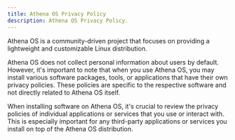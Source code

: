 ```yaml
---
title: Athena OS Privacy Policy
description: Athena OS Privacy Policy.
---
```


Athena OS is a community-driven project that focuses on providing a lightweight and customizable Linux distribution.

Athena OS does not collect personal information about users by default. However, it's important to note that when you use Athena OS, you may install various software packages, tools, or applications that have their own privacy policies. These policies are specific to the respective software and not directly related to Athena OS itself.

When installing software on Athena OS, it's crucial to review the privacy policies of individual applications or services that you use or interact with. This is especially important for any third-party applications or services you install on top of the Athena OS distribution.

<ImageComponent />